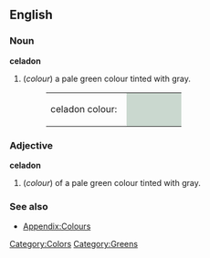 ==English==

===Noun===
'''celadon'''
#(''colour'') a pale green colour tinted with gray.
#:<table><tr><td>celadon colour: &nbsp;</td><td bgcolor="#CAD8CF" width="80">&nbsp; </td></tr></table>

===Adjective===
'''celadon'''
#(''colour'') of a pale green colour tinted with gray.

===See also===
*[[Wiktionary_Appendix:Colours|Appendix:Colours]]

[[Category:Colors]]
[[Category:Greens]]